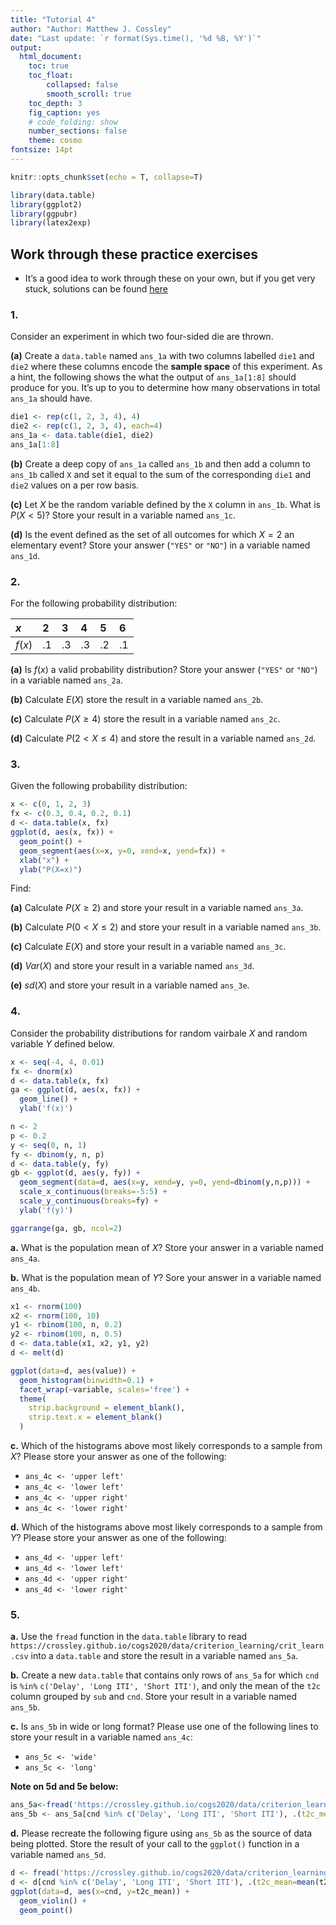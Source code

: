 ```yaml
---
title: "Tutorial 4"
author: "Author: Matthew J. Cossley"
date: "Last update: `r format(Sys.time(), '%d %B, %Y')`"
output:
  html_document:
    toc: true
    toc_float:
        collapsed: false
        smooth_scroll: true
    toc_depth: 3
    fig_caption: yes
    # code_folding: show
    number_sections: false
    theme: cosmo
fontsize: 14pt
---
```


```r
knitr::opts_chunk$set(echo = T, collapse=T)
```

```r
library(data.table)
library(ggplot2)
library(ggpubr)
library(latex2exp)
```

## Work through these practice exercises
* It's a good idea to work through these on your own, but if
you get very stuck, solutions can be found
[here](tutorial_4_solutions.html)

### 1.
Consider an experiment in which two four-sided die are
thrown.

**(a)** Create a `data.table` named `ans_1a` with two
columns labelled `die1` and `die2` where these columns
encode the **sample space** of this experiment. As a hint,
the following shows the what the output of `ans_1a[1:8]`
should produce for you. It's up to you to determine how many
observations in total `ans_1a` should have.

```r
die1 <- rep(c(1, 2, 3, 4), 4)
die2 <- rep(c(1, 2, 3, 4), each=4)
ans_1a <- data.table(die1, die2)
ans_1a[1:8]
```

**(b)** Create a deep copy of `ans_1a` called `ans_1b` and
then add a column to `ans_1b` called `X` and set it equal to
the sum of the corresponding `die1` and `die2` values on a
per row basis.

**(c)** Let $X$ be the random variable defined by the `X`
column in `ans_1b`. What is $P(X<5)$? Store your result in a
variable named `ans_1c`.

**(d)** Is the event defined as the set of all outcomes for
which $X=2$ an elementary event? Store your answer (`"YES"`
or `"NO"`) in a variable named `ans_1d`.


### 2.
For the following probability distribution:

<div width:50px>
| $x$    |  2 |  3 |  4 |  5 |  6 |
|:-------|:---|:---|:---|:---|:---|
| $f(x)$ | .1 | .3 | .3 | .2 | .1 |
</div>

**(a)** Is $f(x)$ a valid probability distribution? Store
your answer (`"YES"` or `"NO"`) in a variable named
`ans_2a`.

**(b)** Calculate $E(X)$ store the result in a variable
named `ans_2b`.

**(c)** Calculate $P(X \geq 4)$ store the result in a
variable named `ans_2c`.

**(d)** Calculate $P(2 < X \leq 4)$ and store the result in
a variable named `ans_2d`.


### 3.
Given the following probability distribution:

```r
x <- c(0, 1, 2, 3)
fx <- c(0.3, 0.4, 0.2, 0.1)
d <- data.table(x, fx)
ggplot(d, aes(x, fx)) +
  geom_point() +
  geom_segment(aes(x=x, y=0, xend=x, yend=fx)) +
  xlab("x") +
  ylab("P(X=x)")
```

Find:

**(a)** Calculate $P(X \geq 2)$ and store your result in a
variable named `ans_3a`.

**(b)** Calculate $P(0 < X \leq 2)$ and store your result in
a variable named `ans_3b`.

**(c)** Calculate $E(X)$ and store your result in a variable
named `ans_3c`.

**(d)** $Var(X)$ and store your result in a variable named
`ans_3d`.

**(e)** $sd(X)$ and store your result in a variable named
`ans_3e`.

### 4.
Consider the probability distributions for random vairbale
$X$ and random variable $Y$ defined below.
```r
x <- seq(-4, 4, 0.01)
fx <- dnorm(x)
d <- data.table(x, fx)
ga <- ggplot(d, aes(x, fx)) +
  geom_line() +
  ylab('f(x)')

n <- 2
p <- 0.2
y <- seq(0, n, 1)
fy <- dbinom(y, n, p)
d <- data.table(y, fy)
gb <- ggplot(d, aes(y, fy)) +
  geom_segment(data=d, aes(x=y, xend=y, y=0, yend=dbinom(y,n,p))) +
  scale_x_continuous(breaks=-5:5) +
  scale_y_continuous(breaks=fy) +
  ylab('f(y)')

ggarrange(ga, gb, ncol=2)
```

**a.** What is the population mean of $X$? Store your answer
in a variable named `ans_4a`.

**b.** What is the population mean of $Y$? Sore your answer
in a variable named `ans_4b`.

```r
x1 <- rnorm(100)
x2 <- rnorm(100, 10)
y1 <- rbinom(100, n, 0.2)
y2 <- rbinom(100, n, 0.5)
d <- data.table(x1, x2, y1, y2)
d <- melt(d)

ggplot(data=d, aes(value)) +
  geom_histogram(binwidth=0.1) +
  facet_wrap(~variable, scales='free') +
  theme(
    strip.background = element_blank(),
    strip.text.x = element_blank()
  )
```

**c.** Which of the histograms above most likely corresponds
to a sample from $X$? Please store your answer as one of the
following:

* `ans_4c <- 'upper left'`
* `ans_4c <- 'lower left'`
* `ans_4c <- 'upper right'`
* `ans_4c <- 'lower right'`

**d.** Which of the histograms above most likely corresponds
to a sample from $Y$? Please store your answer as one of the
following:

* `ans_4d <- 'upper left'`
* `ans_4d <- 'lower left'`
* `ans_4d <- 'upper right'`
* `ans_4d <- 'lower right'`

### 5.
**a.** Use the `fread` function in the `data.table` library
to read
`https://crossley.github.io/cogs2020/data/criterion_learning/crit_learn.csv`
into a `data.table` and store the result in a variable named
`ans_5a`.

**b.** Create a new `data.table` that contains only rows of
`ans_5a` for which `cnd` is `%in%` `c('Delay', 'Long ITI',
'Short ITI')`, and only the mean of the `t2c` column grouped
by `sub` and `cnd`. Store your result in a variable named
`ans_5b`.

**c.** Is `ans_5b` in wide or long format? Please use one of
the following lines to store your result in a variable named
`ans_4c`:

* `ans_5c <- 'wide'`
* `ans_5c <- 'long'`

**Note on 5d and 5e below:**
```r
ans_5a<-fread('https://crossley.github.io/cogs2020/data/criterion_learning/crit_learn.csv')
ans_5b <- ans_5a[cnd %in% c('Delay', 'Long ITI', 'Short ITI'), .(t2c_mean = mean(t2c)), .(sub, cnd)]
```

**d.** Please recreate the following figure using `ans_5b`
as the source of data being plotted. Store the result of
your call to the `ggplot()` function in a variable named
`ans_5d`.

```r
d <- fread('https://crossley.github.io/cogs2020/data/criterion_learning/crit_learn.csv')
d <- d[cnd %in% c('Delay', 'Long ITI', 'Short ITI'), .(t2c_mean=mean(t2c)), .(sub, cnd)]
ggplot(data=d, aes(x=cnd, y=t2c_mean)) +
  geom_violin() +
  geom_point()
```
